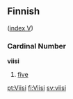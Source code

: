 ==Finnish==
([[Wiktionary:Finnish_index_v|index V]])

===Cardinal Number===
'''viisi'''
#[[five]]

[[pt:Viisi]]
[[fi:Viisi]]
[[sv:viisi]]